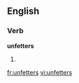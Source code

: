 ==English==

===Verb===
'''unfetters'''

# {{third-person singular of|unfetter}}

[[fr:unfetters]]
[[vi:unfetters]]